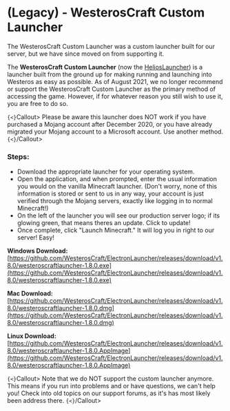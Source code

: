 # (Legacy) - WesterosCraft Custom Launcher

The WesterosCraft Custom Launcher was a custom launcher built for our server, but we have since moved on from supporting it.


The **WesterosCraft Custom Launcher** (now the [HeliosLauncher](https://github.com/dscalzi/HeliosLauncher)) is a launcher built from the ground up for making running and launching into Westeros as easy as possible.  As of August 2021, we no longer recommend or support the WesterosCraft Custom Launcher as the primary method of accessing the game.  However, if for whatever reason you still wish to use it, you are free to do so.




`{<}`Callout>
Please be aware this launcher does NOT work if you have purchased a Mojang account after December 2020, or you have already migrated your Mojang account to a Microsoft account.  Use another method.
`{<}`/Callout>




### Steps:

* Download the appropriate launcher for your operating system.
* Open the application, and when prompted, enter the usual information you would on the vanilla Minecraft launcher. (Don't worry, none of this information is stored or sent to us in any way, your account is just verified through the Mojang servers, exactly like logging in to normal Minecraft!)
* On the left of the launcher you will see our production server logo; if its glowing green, that means theres an update. Click to update!
* Once complete, click "Launch Minecraft." It will log you in right to our server! Easy!

**Windows Download:** [https://github.com/WesterosCraft/ElectronLauncher/releases/download/v1.8.0/westeroscraftlauncher-1.8.0.exe](https://github.com/WesterosCraft/ElectronLauncher/releases/download/v1.8.0/westeroscraftlauncher-1.8.0.exe)

**Mac Download:** [https://github.com/WesterosCraft/ElectronLauncher/releases/download/v1.8.0/westeroscraftlauncher-1.8.0.dmg](https://github.com/WesterosCraft/ElectronLauncher/releases/download/v1.8.0/westeroscraftlauncher-1.8.0.dmg)

**Linux Download:** [https://github.com/WesterosCraft/ElectronLauncher/releases/download/v1.8.0/westeroscraftlauncher-1.8.0.AppImage](https://github.com/WesterosCraft/ElectronLauncher/releases/download/v1.8.0/westeroscraftlauncher-1.8.0.AppImage)

  



`{<}`Callout>
Note that we do NOT support the custom launcher anymore.  This means if you run into problems and or have questions, we can't help you!  Check into old topics on our support forums, as it's has most likely been address there.
`{<}`/Callout>